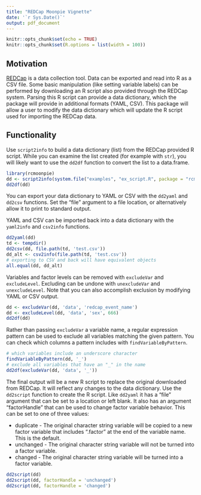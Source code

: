 ```yaml
---
title: "REDCap Moonpie Vignette"
date: '`r Sys.Date()`'
output: pdf_document
---
```


<!--
%\VignetteEngine{knitr::rmarkdown}
%\VignetteIndexEntry{1. Vignette for REDCap Metadata}
%\VignetteEncoding{UTF-8}
-->

```r
knitr::opts_chunk$set(echo = TRUE)
knitr::opts_chunk$set(R.options = list(width = 100))
```

## Motivation

[REDCap](http://www.project-redcap.org/) is a data collection tool. Data can be exported and read into R as a CSV file. Some basic manipulation (like setting variable labels) can be performed by downloading an R script also provided through the REDCap system. Parsing this R script can provide a data dictionary, which the package will provide in additional formats (YAML, CSV). This package will allow a user to modify the data dictionary which will update the R script used for importing the REDCap data.

## Functionality

Use `script2info` to build a data dictionary (list) from the REDCap provided R script. While you can examine the list created (for example with `str`), you will likely want to use the `dd2df` function to convert the list to a data.frame.

```r
library(rcmoonpie)
dd <- script2info(system.file("examples", "ex_script.R", package = "rcmoonpie"))
dd2df(dd)
```

You can export your data dictionary to YAML or CSV with the `dd2yaml` and `dd2csv` functions. Set the "file" argument to a file location, or alternatively allow it to print to standard output.

YAML and CSV can be imported back into a data dictionary with the `yaml2info` and `csv2info` functions.

```r
dd2yaml(dd)
td <- tempdir()
dd2csv(dd, file.path(td, 'test.csv'))
dd_alt <- csv2info(file.path(td, 'test.csv'))
# exporting to CSV and back will have equivalent objects
all.equal(dd, dd_alt)
```

Variables and factor levels can be removed with `excludeVar` and `excludeLevel`. Excluding can be undone with `unexcludeVar` and `unexcludeLevel`. Note that you can also accomplish exclusion by modifying YAML or CSV output.

```r
dd <- excludeVar(dd, 'data', 'redcap_event_name')
dd <- excludeLevel(dd, 'data', 'sex', 666)
dd2df(dd)
```

Rather than passing `excludeVar` a variable name, a regular expression pattern can be used to exclude all variables matching the given pattern. You can check which columns a pattern includes with `findVariableByPattern`.

```r
# which variables include an underscore character
findVariableByPattern(dd, '_')
# exclude all variables that have an "_" in the name
dd2df(excludeVar(dd, 'data', '_'))
```

The final output will be a new R script to replace the original downloaded from REDCap. It will reflect any changes to the data dictionary. Use the `dd2script` function to create the R script. Like `dd2yaml` it has a "file" argument that can be set to a location or left blank. It also has an argument "factorHandle" that can be used to change factor variable behavior. This can be set to one of three values:

* duplicate - The original character string variable will be copied to a new factor variable that includes ".factor" at the end of the variable name. This is the default.
* unchanged - The original character string variable will not be turned into a factor variable. 
* changed - The original character string variable will be turned into a factor variable. 

```r
dd2script(dd)
dd2script(dd, factorHandle = 'unchanged')
dd2script(dd, factorHandle = 'changed')
```
